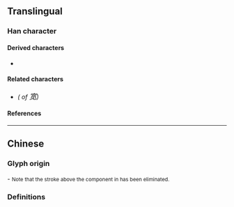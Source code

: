 {{also|寬|寛}}
{{character info}}
==Translingual==
{{Han simplified forms|寬|寛|宽}}

===Han character===
{{Han char|rn=40|rad=宀|as=07|sn=10|four=30212|canj=JTBU,XJTBU|ids=⿱宀苋}}

====Derived characters====
* {{l|mul|[[𣎑]], [[髋]]}}

====Related characters====
* {{l|mul|[[寬]]}} ''({{w|Traditional Chinese|Traditional form}} of <big>宽</big>)''

====References====
{{Han ref|kx=0287.101|hdz=20930.080|uh=5BBD}}

----

==Chinese==

===Glyph origin===
{{Han simp|寬|f=萈|t=苋}} - <small>Note that the {{zh-l|丶*}} stroke above the {{zh-l|儿*}} component in <big>{{zh-l|萈*}}</big> has been eliminated.</small>

===Definitions===
{{zh-see|寬}}
